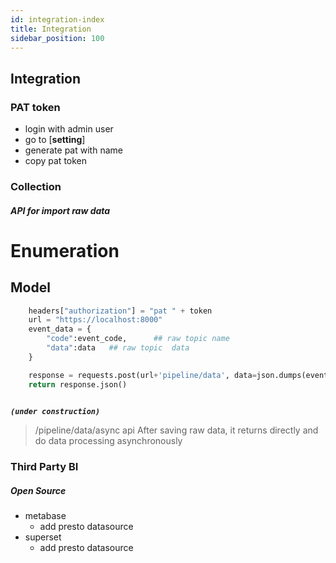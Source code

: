 ```yaml
---
id: integration-index  
title: Integration  
sidebar_position: 100
---
```



## Integration 

### PAT token 

- login with admin user  
- go to [**setting**]
- generate pat with name 
- copy pat token 



### Collection

##### API for import raw data 



# Enumeration
## Model


<Tabs>
<TabItem value="py" label="Python">


```python
    headers["authorization"] = "pat " + token
    url = "https://localhost:8000"
    event_data = {
        "code":event_code,      ## raw topic name
        "data":data   ## raw topic  data 
    }

    response = requests.post(url+'pipeline/data', data=json.dumps(event_data), headers=headers)
    return response.json()
    
```


</TabItem>
<TabItem value="ts" label="Typescript">

**_`(under construction)`_**

</TabItem>
</Tabs>

> /pipeline/data/async api After saving raw data, it returns directly and do data processing asynchronously

<!-- ##### Kafka 
- put pat in header 
- send {"event":"raw_topic code",data:data} to topic (KAFKA_TOPICS)

##### Rabbit Mq 
- put pat in header 
- send {"event":"raw_topic code",data:data} to queue with exchange  -->

### Third Party BI   

##### Open Source 
- metabase 
  - add presto datasource
- superset
  - add presto datasource

